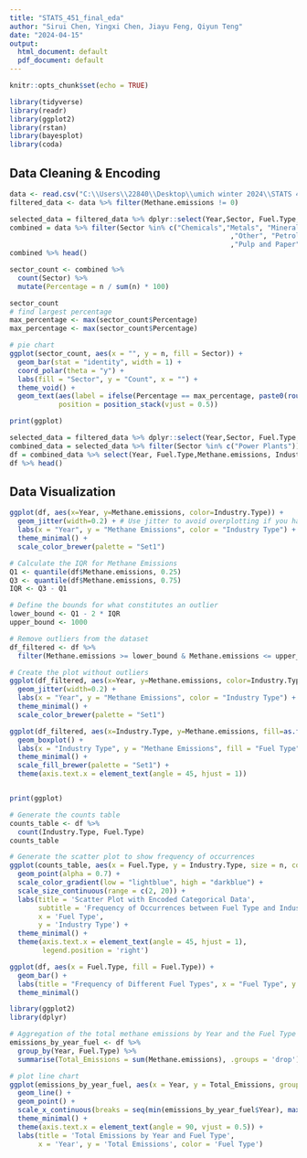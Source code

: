 ---
title: "STATS_451_final_eda"
author: "Sirui Chen, Yingxi Chen, Jiayu Feng, Qiyun Teng"
date: "2024-04-15"
output:
  html_document: default
  pdf_document: default
---

```{r setup, include=FALSE}
knitr::opts_chunk$set(echo = TRUE)
```

```{r}
library(tidyverse)
library(readr)
library(ggplot2)
library(rstan)
library(bayesplot)
library(coda)
```



## Data Cleaning & Encoding
```{r}
data <- read.csv("C:\\Users\\22840\\Desktop\\umich winter 2024\\STATS 451\\STATS451_final_project\\data\\Fuel_mi_csv.csv")
filtered_data <- data %>% filter(Methane.emissions != 0)
```

```{r}
selected_data = filtered_data %>% dplyr::select(Year,Sector, Fuel.Type,Methane.emissions, Industry.Type)
combined = data %>% filter(Sector %in% c("Chemicals","Metals", "Minerals"
                                                      ,"Other", "Petroleum and Natural Gas Systems","Power Plants"
                                                      ,"Pulp and Paper","Waste"))
combined %>% head()
```




```{r}
sector_count <- combined %>%
  count(Sector) %>%
  mutate(Percentage = n / sum(n) * 100)

sector_count
# find largest percentage
max_percentage <- max(sector_count$Percentage)
max_percentage <- max(sector_count$Percentage)

# pie chart
ggplot(sector_count, aes(x = "", y = n, fill = Sector)) +
  geom_bar(stat = "identity", width = 1) +
  coord_polar(theta = "y") + 
  labs(fill = "Sector", y = "Count", x = "") +
  theme_void() + 
  geom_text(aes(label = ifelse(Percentage == max_percentage, paste0(round(Percentage, 1), "%"), "")),
            position = position_stack(vjust = 0.5)) 

print(ggplot)
```
```{r}
selected_data = filtered_data %>% dplyr::select(Year,Sector, Fuel.Type,Methane.emissions, Industry.Type)
combined_data = selected_data %>% filter(Sector %in% c("Power Plants"))
df = combined_data %>% select(Year, Fuel.Type,Methane.emissions, Industry.Type)
df %>% head()
```




## Data Visualization


```{r}
ggplot(df, aes(x=Year, y=Methane.emissions, color=Industry.Type)) +
  geom_jitter(width=0.2) + # Use jitter to avoid overplotting if you have discrete x values
  labs(x = "Year", y = "Methane Emissions", color = "Industry Type") +
  theme_minimal() +
  scale_color_brewer(palette = "Set1")

```

```{r}
# Calculate the IQR for Methane Emissions
Q1 <- quantile(df$Methane.emissions, 0.25)
Q3 <- quantile(df$Methane.emissions, 0.75)
IQR <- Q3 - Q1

# Define the bounds for what constitutes an outlier
lower_bound <- Q1 - 2 * IQR
upper_bound <- 1000

# Remove outliers from the dataset
df_filtered <- df %>%
  filter(Methane.emissions >= lower_bound & Methane.emissions <= upper_bound)

# Create the plot without outliers
ggplot(df_filtered, aes(x=Year, y=Methane.emissions, color=Industry.Type)) +
  geom_jitter(width=0.2) + 
  labs(x = "Year", y = "Methane Emissions", color = "Industry Type") +
  theme_minimal() +
  scale_color_brewer(palette = "Set1")
```

```{r}
ggplot(df_filtered, aes(x=Industry.Type, y=Methane.emissions, fill=as.factor(Fuel.Type))) +
  geom_boxplot() + 
  labs(x = "Industry Type", y = "Methane Emissions", fill = "Fuel Type") + 
  theme_minimal() + 
  scale_fill_brewer(palette = "Set1") + 
  theme(axis.text.x = element_text(angle = 45, hjust = 1)) 


print(ggplot)
```


```{r}
# Generate the counts table
counts_table <- df %>%
  count(Industry.Type, Fuel.Type)
counts_table

# Generate the scatter plot to show frequency of occurrences
ggplot(counts_table, aes(x = Fuel.Type, y = Industry.Type, size = n, color = n)) +
  geom_point(alpha = 0.7) +
  scale_color_gradient(low = "lightblue", high = "darkblue") + 
  scale_size_continuous(range = c(2, 20)) + 
  labs(title = 'Scatter Plot with Encoded Categorical Data',
       subtitle = 'Frequency of Occurrences between Fuel Type and Industry Type',
       x = 'Fuel Type',
       y = 'Industry Type') +
  theme_minimal() +
  theme(axis.text.x = element_text(angle = 45, hjust = 1),
        legend.position = 'right')


```





```{r}
ggplot(df, aes(x = Fuel.Type, fill = Fuel.Type)) +
  geom_bar() + 
  labs(title = "Frequency of Different Fuel Types", x = "Fuel Type", y = "Count") +
  theme_minimal()

```


```{r}

library(ggplot2)
library(dplyr)

# Aggregation of the total methane emissions by Year and the Fuel Type
emissions_by_year_fuel <- df %>%
  group_by(Year, Fuel.Type) %>%
  summarise(Total_Emissions = sum(Methane.emissions), .groups = 'drop')

# plot line chart
ggplot(emissions_by_year_fuel, aes(x = Year, y = Total_Emissions, group = Fuel.Type, color = Fuel.Type)) +
  geom_line() +
  geom_point() +
  scale_x_continuous(breaks = seq(min(emissions_by_year_fuel$Year), max(emissions_by_year_fuel$Year), by = 1)) +
  theme_minimal() +
  theme(axis.text.x = element_text(angle = 90, vjust = 0.5)) +
  labs(title = 'Total Emissions by Year and Fuel Type',
       x = 'Year', y = 'Total Emissions', color = 'Fuel Type')

```





